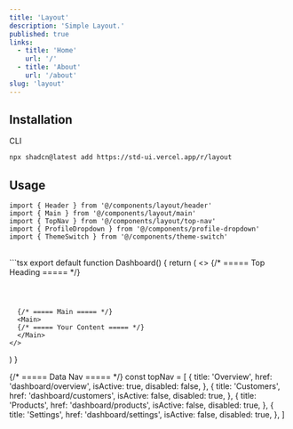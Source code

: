 ```yaml
---
title: 'Layout'
description: 'Simple Layout.'
published: true
links:
  - title: 'Home'
    url: '/'
  - title: 'About'
    url: '/about'
slug: 'layout'
---
```


## Installation

<ComponentPreview name="layout"  />

<Tabs defaultValue="cli">

<TabsList>
  <TabsTrigger value="cli">CLI</TabsTrigger>
</TabsList>

<TabsContent value="cli">

```bash
npx shadcn@latest add https://std-ui.vercel.app/r/layout
```

</TabsContent>

</Tabs>

## Usage

```tsx
import { Header } from '@/components/layout/header'
import { Main } from '@/components/layout/main'
import { TopNav } from '@/components/layout/top-nav'
import { ProfileDropdown } from '@/components/profile-dropdown'
import { ThemeSwitch } from '@/components/theme-switch'
```

<br />
```tsx
export default function Dashboard() {
  return (
    <>
      {/* ===== Top Heading ===== */}
      <Header>
        <TopNav links={topNav} />
        <div className='ml-auto flex items-center space-x-4'>
          <Search />
          <ThemeSwitch />
          <ProfileDropdown />
        </div>
      </Header>

      {/* ===== Main ===== */}
      <Main>
      {/* ===== Your Content ===== */}
      </Main>
    </>
  )
}

{/* ===== Data Nav ===== */}
const topNav = [
  {
    title: 'Overview',
    href: 'dashboard/overview',
    isActive: true,
    disabled: false,
  },
  {
    title: 'Customers',
    href: 'dashboard/customers',
    isActive: false,
    disabled: true,
  },
  {
    title: 'Products',
    href: 'dashboard/products',
    isActive: false,
    disabled: true,
  },
  {
    title: 'Settings',
    href: 'dashboard/settings',
    isActive: false,
    disabled: true,
  },
]

```
